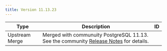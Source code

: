 ---
title: Version 11.13.23
---

| Type           | Description                                                                                                                                      | ID      | 
| -------------- | ------------------------------------------------------------------------------------------------------------------------------------------------ | ------- | 
| Upstream Merge | Merged with communuity PostgreSQL 11.13. See the community [Release Notes](https://www.postgresql.org/docs/11/release-11-13.html) for details.   |         |

